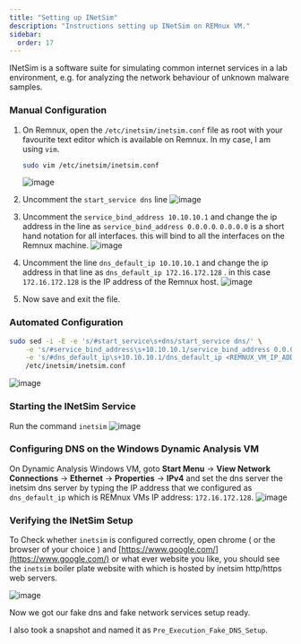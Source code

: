 ```yaml
---
title: "Setting up INetSim"
description: "Instructions setting up INetSim on REMnux VM."
sidebar:
  order: 17
---
```



INetSim is a software suite for simulating common internet services in a lab environment, e.g. for analyzing the network behaviour of unknown malware samples.

### Manual Configuration

<Steps>

1. On Remnux, open the `/etc/inetsim/inetsim.conf` file as root with your favourite text editor which is available on Remnux. In my case, I am using `vim`.

   ```bash
   sudo vim /etc/inetsim/inetsim.conf
   ```

   ![image](assets/Untitled%2044.png)

2. Uncomment the `start_service dns` line
   ![image](assets/Untitled%2045.png)

3. Uncomment the `service_bind_address 10.10.10.1` and change the ip address in the line as `service_bind_address 0.0.0.0`. `0.0.0.0` is a short hand notation for all interfaces. this will bind to all the interfaces on the Remnux machine.
   ![image](assets/Untitled%2046.png)

4. Uncomment the line `dns_default_ip 10.10.10.1` and change the ip address in that line as `dns_default_ip 172.16.172.128` . in this case `172.16.172.128` is the IP address of the Remnux host.
   ![image](assets/untitled%2049.png)

5. Now save and exit the file.

</Steps>

### Automated Configuration

```bash
sudo sed -i -E -e 's/#start_service\s+dns/start_service dns/' \
    -e 's/#service_bind_address\s+10.10.10.1/service_bind_address 0.0.0.0/' \
    -e 's/#dns_default_ip\s+10.10.10.1/dns_default_ip <REMNUX_VM_IP_ADDRESS>/' \
    /etc/inetsim/inetsim.conf
```

![image](assets/Pasted%20image%2020241107174222.png)

### Starting the INetSim Service

Run the command `inetsim`
![image](assets/Untitled%2048.png)

### Configuring DNS on the Windows Dynamic Analysis VM

On Dynamic Analysis Windows VM, goto **Start Menu** → **View Network Connections** → **Ethernet** → **Properties** → **IPv4** and set the dns server the inetsim dns server by typing the IP address that we configured as `dns_default_ip` which is REMnux VMs IP address: `172.16.172.128`.
![image](assets/Pasted%20image%2020241107174743.png)

### Verifying the INetSim Setup

To Check whether `inetsim` is configured correctly, open chrome ( or the browser of your choice ) and [https://www.google.com/](https://www.google.com/) or what ever website you like, you should see the `inetsim` boiler plate website with which is hosted by inetsim http/https web servers.

![image](assets/Pasted%20image%2020241107175207.png)

Now we got our fake dns and fake network services setup ready.

I also took a snapshot and named it as `Pre_Execution_Fake_DNS_Setup`.
